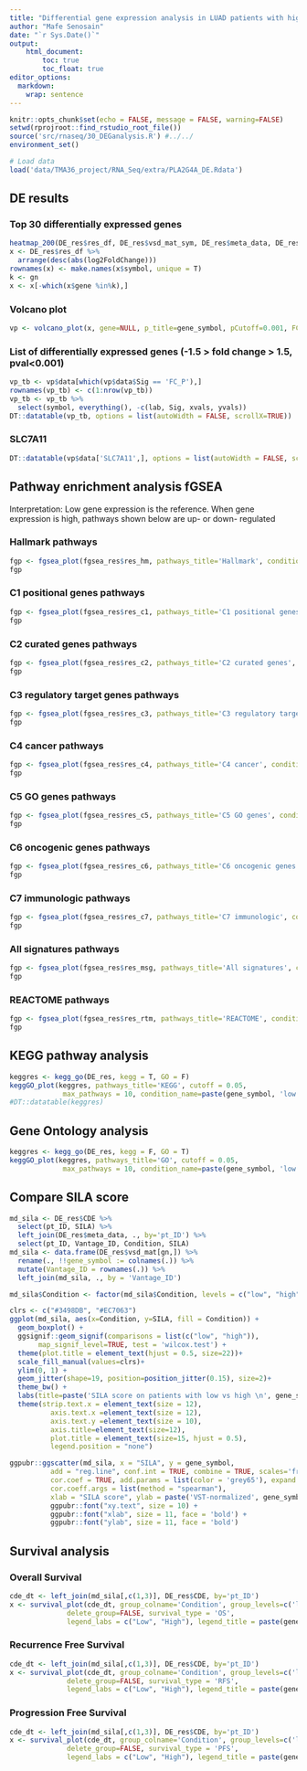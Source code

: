 ```yaml
---
title: "Differential gene expression analysis in LUAD patients with high vs low PLA2G4A expression" 
author: "Mafe Senosain"
date: "`r Sys.Date()`"
output:
    html_document:
        toc: true
        toc_float: true
editor_options: 
  markdown: 
    wrap: sentence
---
```


```r
knitr::opts_chunk$set(echo = FALSE, message = FALSE, warning=FALSE)
setwd(rprojroot::find_rstudio_root_file())
source('src/rnaseq/30_DEGanalysis.R') #../../
environment_set()
```

```r
# Load data
load('data/TMA36_project/RNA_Seq/extra/PLA2G4A_DE.Rdata')
```

## DE results
### Top 30 differentially expressed genes
```r
heatmap_200(DE_res$res_df, DE_res$vsd_mat_sym, DE_res$meta_data, DE_res$CDE, lowhigh = TRUE, n_genes = 30)
x <- DE_res$res_df %>%
  arrange(desc(abs(log2FoldChange)))
rownames(x) <- make.names(x$symbol, unique = T)
k <- gn
x <- x[-which(x$gene %in%k),]
```

### Volcano plot
```r
vp <- volcano_plot(x, gene=NULL, p_title=gene_symbol, pCutoff=0.001, FCcutoff=1.5)
```


### List of differentially expressed genes (-1.5 > fold change > 1.5, pval<0.001)
```r
vp_tb <- vp$data[which(vp$data$Sig == 'FC_P'),]
rownames(vp_tb) <- c(1:nrow(vp_tb))
vp_tb <- vp_tb %>% 
  select(symbol, everything(), -c(lab, Sig, xvals, yvals))
DT::datatable(vp_tb, options = list(autoWidth = FALSE, scrollX=TRUE))
```

### SLC7A11
```r
DT::datatable(vp$data['SLC7A11',], options = list(autoWidth = FALSE, scrollX=TRUE))
```

## Pathway enrichment analysis fGSEA
Interpretation: Low gene expression is the reference. When gene expression is high, pathways shown below are up- or down- regulated

### Hallmark pathways
```r
fgp <- fgsea_plot(fgsea_res$res_hm, pathways_title='Hallmark', condition_name=paste(gene_symbol, 'low vs high'))
fgp
```

### C1 positional genes pathways
```r
fgp <- fgsea_plot(fgsea_res$res_c1, pathways_title='C1 positional genes', condition_name=paste(gene_symbol, 'low vs high'))
fgp
```

### C2 curated genes pathways
```r
fgp <- fgsea_plot(fgsea_res$res_c2, pathways_title='C2 curated genes', condition_name=paste(gene_symbol, 'low vs high'))
fgp
```

### C3 regulatory target genes pathways
```r
fgp <- fgsea_plot(fgsea_res$res_c3, pathways_title='C3 regulatory target genes', condition_name=paste(gene_symbol, 'low vs high'))
fgp
```

### C4 cancer pathways
```r
fgp <- fgsea_plot(fgsea_res$res_c4, pathways_title='C4 cancer', condition_name=paste(gene_symbol, 'low vs high'))
fgp
```

### C5 GO genes pathways
```r
fgp <- fgsea_plot(fgsea_res$res_c5, pathways_title='C5 GO genes', condition_name=paste(gene_symbol, 'low vs high'))
fgp
```

### C6 oncogenic genes pathways
```r
fgp <- fgsea_plot(fgsea_res$res_c6, pathways_title='C6 oncogenic genes', condition_name=paste(gene_symbol, 'low vs high'))
fgp
```

### C7 immunologic pathways
```r
fgp <- fgsea_plot(fgsea_res$res_c7, pathways_title='C7 immunologic', condition_name=paste(gene_symbol, 'low vs high'))
fgp
```

### All signatures pathways
```r
fgp <- fgsea_plot(fgsea_res$res_msg, pathways_title='All signatures', condition_name=paste(gene_symbol, 'low vs high'))
fgp
```

### REACTOME pathways
```r
fgp <- fgsea_plot(fgsea_res$res_rtm, pathways_title='REACTOME', condition_name=paste(gene_symbol, 'low vs high'))
fgp
```

## KEGG pathway analysis

```r
keggres <- kegg_go(DE_res, kegg = T, GO = F)
keggGO_plot(keggres, pathways_title='KEGG', cutoff = 0.05, 
             max_pathways = 10, condition_name=paste(gene_symbol, 'low vs high'), pval_colnm='p.val')
#DT::datatable(keggres)
```

## Gene Ontology analysis

```r
keggres <- kegg_go(DE_res, kegg = F, GO = T)
keggGO_plot(keggres, pathways_title='GO', cutoff = 0.05, 
             max_pathways = 10, condition_name=paste(gene_symbol, 'low vs high'), pval_colnm='p.val')
```

## Compare SILA score

```r
md_sila <- DE_res$CDE %>%
  select(pt_ID, SILA) %>%
  left_join(DE_res$meta_data, ., by='pt_ID') %>%
  select(pt_ID, Vantage_ID, Condition, SILA)
md_sila <- data.frame(DE_res$vsd_mat[gn,]) %>%
  rename(., !!gene_symbol := colnames(.)) %>%
  mutate(Vantage_ID = rownames(.)) %>%
  left_join(md_sila, ., by = 'Vantage_ID')

md_sila$Condition <- factor(md_sila$Condition, levels = c("low", "high"))
```

```r
clrs <- c("#3498DB", "#EC7063")  
ggplot(md_sila, aes(x=Condition, y=SILA, fill = Condition)) +
  geom_boxplot() +
  ggsignif::geom_signif(comparisons = list(c("low", "high")), 
       map_signif_level=TRUE, test = 'wilcox.test') +
  theme(plot.title = element_text(hjust = 0.5, size=22))+
  scale_fill_manual(values=clrs)+
  ylim(0, 1) +
  geom_jitter(shape=19, position=position_jitter(0.15), size=2)+
  theme_bw() +
  labs(title=paste('SILA score on patients with low vs high \n', gene_symbol, 'expression'),x=NULL, y = "SILA score") +
  theme(strip.text.x = element_text(size = 12), 
          axis.text.x =element_text(size = 12), 
          axis.text.y =element_text(size = 10),
          axis.title=element_text(size=12),
          plot.title = element_text(size=15, hjust = 0.5),
          legend.position = "none")
```

```r

ggpubr::ggscatter(md_sila, x = "SILA", y = gene_symbol,
          add = "reg.line", conf.int = TRUE, combine = TRUE, scales='free',
          cor.coef = TRUE, add.params = list(color = 'grey65'), expand = c(0, 0),
          cor.coeff.args = list(method = "spearman"),
          xlab = "SILA score", ylab = paste('VST-normalized', gene_symbol, 'expression')) +
          ggpubr::font("xy.text", size = 10) +
          ggpubr::font("xlab", size = 11, face = 'bold') +
          ggpubr::font("ylab", size = 11, face = 'bold') 
```

## Survival analysis

### Overall Survival
```r
cde_dt <- left_join(md_sila[,c(1,3)], DE_res$CDE, by='pt_ID')
x <- survival_plot(cde_dt, group_colname='Condition', group_levels=c('low', 'high'), 
              delete_group=FALSE, survival_type = 'OS', 
              legend_labs = c("Low", "High"), legend_title = paste(gene_symbol, 'expression'))
```

### Recurrence Free Survival
```r
cde_dt <- left_join(md_sila[,c(1,3)], DE_res$CDE, by='pt_ID')
x <- survival_plot(cde_dt, group_colname='Condition', group_levels=c('low', 'high'), 
              delete_group=FALSE, survival_type = 'RFS', 
              legend_labs = c("Low", "High"), legend_title = paste(gene_symbol, 'expression'))
```

### Progression Free Survival
```r
cde_dt <- left_join(md_sila[,c(1,3)], DE_res$CDE, by='pt_ID')
x <- survival_plot(cde_dt, group_colname='Condition', group_levels=c('low', 'high'), 
              delete_group=FALSE, survival_type = 'PFS', 
              legend_labs = c("Low", "High"), legend_title = paste(gene_symbol, 'expression'))
```
